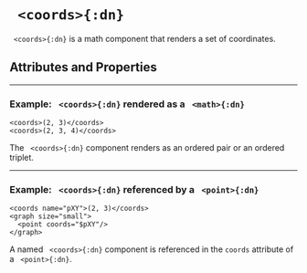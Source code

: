 



# ` <coords>{:dn}`

` <coords>{:dn}` is a math component that renders a set of coordinates.

## Attributes and Properties 
 <AttrDisplay name='coords'/> 
 <PropDisplay name='coords'/>

---

### Example: ` <coords>{:dn}` rendered as a ` <math>{:dn}`


```doenet-editor-horiz
<coords>(2, 3)</coords>
<coords>(2, 3, 4)</coords>
```



The ` <coords>{:dn}` component renders as an ordered pair or an ordered triplet.



---

### Example: ` <coords>{:dn}` referenced by a ` <point>{:dn}`


```doenet-editor-horiz
<coords name="pXY">(2, 3)</coords>
<graph size="small">
  <point coords="$pXY"/>
</graph>
```



A named ` <coords>{:dn}` component is referenced in the `coords` attribute of a ` <point>{:dn}`.


